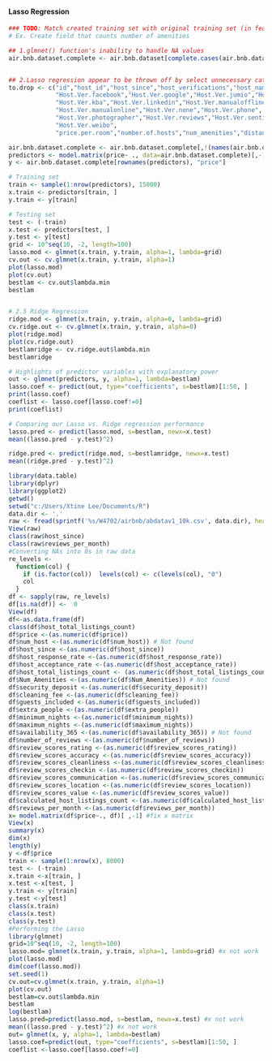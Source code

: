 #### Lasso Regression
```{r, cache=TRUE, eval=FALSE, tidy=TRUE, warning=FALSE,message=FALSE}
### TODO: Match created training set with original training set (in features) as much as possible
# Ex. Create field that counts number of amenities

## 1.glmnet() function's inability to handle NA values
air.bnb.dataset.complete <- air.bnb.dataset[complete.cases(air.bnb.dataset),]


## 2.Lasso regression appear to be thrown off by select unnecessary categorical variables
to.drop <- c("id","host_id","host_since","host_verifications","host_name","amenities",
             "Host.Ver.facebook","Host.Ver.google","Host.Ver.jumio","Host.Ver.email",
             "Host.Ver.kba","Host.Ver.linkedin","Host.Ver.manualoffline",
             "Host.Ver.manualonline","Host.Ver.none","Host.Ver.phone",
             "Host.Ver.photographer","Host.Ver.reviews","Host.Ver.sentid",
             "Host.Ver.weibo",             
             "price.per.room","number.of.hosts","num_amenities","distance_in_meters")

air.bnb.dataset.complete <- air.bnb.dataset.complete[,!(names(air.bnb.dataset.complete) %in% to.drop)]
predictors <- model.matrix(price~ ., data=air.bnb.dataset.complete)[,-1]
y <- air.bnb.dataset.complete[rownames(predictors), "price"] 

# Training set
train <- sample(1:nrow(predictors), 15000) 
x.train <- predictors[train, ] 
y.train <- y[train]

# Testing set
test <- (-train) 
x.test <- predictors[test, ] 
y.test <- y[test] 
grid <- 10^seq(10, -2, length=100)
lasso.mod <- glmnet(x.train, y.train, alpha=1, lambda=grid) 
cv.out <- cv.glmnet(x.train, y.train, alpha=1) 
plot(lasso.mod)
plot(cv.out) 
bestlam <- cv.out$lambda.min 
bestlam


# 2.5 Ridge Regression
ridge.mod <- glmnet(x.train, y.train, alpha=0, lambda=grid) 
cv.ridge.out <- cv.glmnet(x.train, y.train, alpha=0) 
plot(ridge.mod)
plot(cv.ridge.out) 
bestlamridge <- cv.ridge.out$lambda.min 
bestlamridge
```


```{r, cache=TRUE, eval=FALSE, tidy=TRUE, warning=FALSE,message=FALSE}
# Highlights of predictor variables with explanatory power
out <- glmnet(predictors, y, alpha=1, lambda=bestlam)
lasso.coef <- predict(out, type="coefficients", s=bestlam)[1:50, ] 
print(lasso.coef)
coeflist <- lasso.coef[lasso.coef!=0]
print(coeflist)
```

```{r, cache=TRUE, eval=FALSE, tidy=TRUE, warning=FALSE,message=FALSE}
# Comparing our Lasso vs. Ridge regression performance 
lasso.pred <- predict(lasso.mod, s=bestlam, newx=x.test) 
mean((lasso.pred - y.test)^2) 

ridge.pred <- predict(ridge.mod, s=bestlamridge, newx=x.test) 
mean((ridge.pred - y.test)^2)
```







```{r, cache=TRUE, eval=FALSE, tidy=TRUE, warning=FALSE,message=FALSE}

library(data.table)
library(dplyr)
library(ggplot2)
getwd()
setwd("c:/Users/Xtine Lee/Documents/R")  
data.dir <- '.'
raw <- fread(sprintf('%s/W4702/airbnb/abdatav1_10k.csv', data.dir), header = TRUE)
View(raw)
class(raw$host_since)
class(raw$reviews_per_month)
#Converting NAs into 0s in raw data
re_levels <- 
  function(col) {
    if (is.factor(col))  levels(col) <- c(levels(col), "0")
    col
  }
df <- sapply(raw, re_levels)
df[is.na(df)] <-  0
View(df)
df<-as.data.frame(df)
class(df$host_total_listings_count)
df$price <-(as.numeric(df$price))
df$num_host <-(as.numeric(df$num_host)) # Not found
df$host_since <-(as.numeric(df$host_since))
df$host_response_rate <-(as.numeric(df$host_response_rate))
df$host_acceptance_rate <-(as.numeric(df$host_acceptance_rate))
df$host_total_listings_count <- (as.numeric(df$host_total_listings_count))
df$Num_Amenities <-(as.numeric(df$Num_Amenities)) # Not found
df$security_deposit <-(as.numeric(df$security_deposit))
df$cleaning_fee <-(as.numeric(df$cleaning_fee))
df$guests_included <-(as.numeric(df$guests_included))
df$extra_people <-(as.numeric(df$extra_people))
df$minimum_nights <-(as.numeric(df$minimum_nights))
df$maximum_nights <-(as.numeric(df$maximum_nights))
df$availability_365 <-(as.numeric(df$availability_365)) # Not found
df$number_of_reviews <-(as.numeric(df$number_of_reviews))
df$review_scores_rating <-(as.numeric(df$review_scores_rating))
df$review_scores_accuracy <-(as.numeric(df$review_scores_accuracy))
df$review_scores_cleanliness <-(as.numeric(df$review_scores_cleanliness))
df$review_scores_checkin <-(as.numeric(df$review_scores_checkin))
df$review_scores_communication <-(as.numeric(df$review_scores_communication))
df$review_scores_location <-(as.numeric(df$review_scores_location))
df$review_scores_value <-(as.numeric(df$review_scores_value))
df$calculated_host_listings_count <-(as.numeric(df$calculated_host_listings_count))
df$reviews_per_month <-(as.numeric(df$reviews_per_month))
x= model.matrix(df$price~., df)[ ,-1] #fix x matrix
View(x)
summary(x)
dim(x)
length(y)
y <-df$price 
train <- sample(1:nrow(x), 8000)
test <- (-train)
x.train <-x[train, ]
x.test <-x[test, ]
y.train <- y[train]
y.test <-y[test]
class(x.train)
class(x.test)
class(y.test)
#Performing the Lasso
library(glmnet)
grid=10^seq(10, -2, length=100)
lasso.mod= glmnet(x.train, y.train, alpha=1, lambda=grid) #x not work
plot(lasso.mod)
dim(coef(lasso.mod))
set.seed(1)
cv.out=cv.glmnet(x.train, y.train, alpha=1)
plot(cv.out)
bestlam=cv.out$lambda.min
bestlam
log(bestlam)
lasso.pred=predict(lasso.mod, s=bestlam, newx=x.test) #x not work
mean((lasso.pred - y.test)^2) #x not work
out= glmnet(x, y, alpha=1, lambda=bestlam)
lasso.coef=predict(out, type="coefficients", s=bestlam)[1:50, ]
coeflist <-lasso.coef[lasso.coef!=0]


```